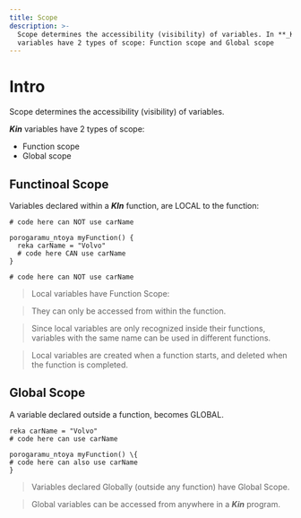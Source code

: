 ```yaml
---
title: Scope
description: >-
  Scope determines the accessibility (visibility) of variables. In **_Kin_**
  variables have 2 types of scope: Function scope and Global scope
---
```


# Intro

Scope determines the accessibility (visibility) of variables.

**_Kin_** variables have 2 types of scope:

- Function scope
- Global scope

## Functinoal Scope

Variables declared within a **_KIn_** function, are LOCAL to the function:

```Kin
# code here can NOT use carName

porogaramu_ntoya myFunction() {
  reka carName = "Volvo"
  # code here CAN use carName
}

# code here can NOT use carName
```

> Local variables have Function Scope:

> They can only be accessed from within the function.

> Since local variables are only recognized inside their functions, variables with the same name can be used in different functions.

> Local variables are created when a function starts, and deleted when the function is completed.

## Global Scope

A variable declared outside a function, becomes GLOBAL.

```Kin
reka carName = "Volvo"
# code here can use carName

porogaramu_ntoya myFunction() \{
# code here can also use carName
}
```

> Variables declared Globally (outside any function) have Global Scope.

> Global variables can be accessed from anywhere in a **_Kin_** program.
